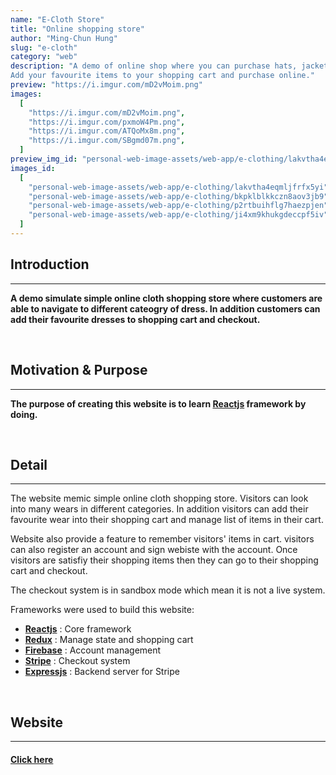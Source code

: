 ```yaml
---
name: "E-Cloth Store"
title: "Online shopping store"
author: "Ming-Chun Hung"
slug: "e-cloth"
category: "web"
description: "A demo of online shop where you can purchase hats, jackets, sneakers and clothes.
Add your favourite items to your shopping cart and purchase online."
preview: "https://i.imgur.com/mD2vMoim.png"
images:
  [
    "https://i.imgur.com/mD2vMoim.png",
    "https://i.imgur.com/pxmoW4Pm.png",
    "https://i.imgur.com/ATQoMx8m.png",
    "https://i.imgur.com/SBgmd07m.png",
  ]
preview_img_id: "personal-web-image-assets/web-app/e-clothing/lakvtha4eqmljfrfx5yi"
images_id:
  [
    "personal-web-image-assets/web-app/e-clothing/lakvtha4eqmljfrfx5yi",
    "personal-web-image-assets/web-app/e-clothing/bkpklblkkczn8aov3jb9",
    "personal-web-image-assets/web-app/e-clothing/p2rtbuihflg7haezpjen",
    "personal-web-image-assets/web-app/e-clothing/ji4xm9khukgdeccpf5iv",
  ]
---
```


## Introduction

---

**A demo simulate simple online cloth shopping store where
customers are able to navigate to different cateogry of dress. In addition customers
can add their favourite dresses to shopping cart and checkout.**

<br />

## Motivation & Purpose

---

**The purpose of creating this website is to learn [Reactjs](https://react.dev/)
framework by doing.**

<br />

## Detail

---

The website memic simple online cloth shopping store. Visitors can look into
many wears in different categories. In addition visitors can add their favourite
wear into their shopping cart and manage list of items in their cart.

Website also provide a feature to remember visitors' items in cart.
visitors can also register an account and sign webiste with the account.
Once visitors are satisfiy their shopping items then they can go to their
shopping cart and checkout.

The checkout system is in sandbox mode which mean it is not a live system.

Frameworks were used to build this website:

- **[Reactjs](https://react.dev/)** : Core framework
- **[Redux](https://redux.js.org/)** : Manage state and shopping cart
- **[Firebase](https://firebase.google.com/)** : Account management
- **[Stripe](https://stripe.com/)** : Checkout system
- **[Expressjs](https://expressjs.com/)** : Backend server for Stripe

<br />

## Website

---

#### [Click here](https://tomneo2004.github.io/E-Clothing/)
